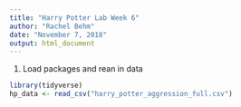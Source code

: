 ```yaml
---
title: "Harry Potter Lab Week 6"
author: "Rachel Behm"
date: "November 7, 2018"
output: html_document
---
```

1. Load packages and rean in data
```r
library(tidyverse)
hp_data <- read_csv("harry_potter_aggression_full.csv")
```
